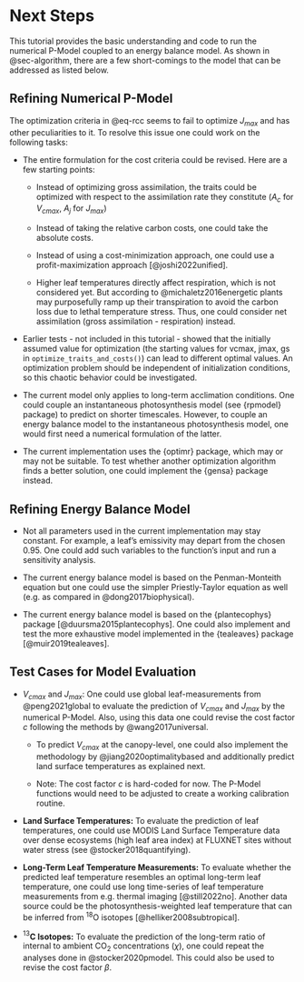 # Next Steps {#sec-next-steps}

This tutorial provides the basic understanding and code to run the numerical P-Model coupled to an energy balance model. As shown in @sec-algorithm, there are a few short-comings to the model that can be addressed as listed below.

## Refining Numerical P-Model

The optimization criteria in @eq-rcc seems to fail to optimize $J_{max}$ and has other peculiarities to it. To resolve this issue one could work on the following tasks:

-   The entire formulation for the cost criteria could be revised. Here are a few starting points:

    -   Instead of optimizing gross assimilation, the traits could be optimized with respect to the assimilation rate they constitute ($A_c$ for $V_{cmax}$, $A_j$ for $J_{max}$)

    -   Instead of taking the relative carbon costs, one could take the absolute costs.

    -   Instead of using a cost-minimization approach, one could use a profit-maximization approach [@joshi2022unified].

    -   Higher leaf temperatures directly affect respiration, which is not considered yet. But according to @michaletz2016energetic plants may purposefully ramp up their transpiration to avoid the carbon loss due to lethal temperature stress. Thus, one could consider net assimilation (gross assimilation - respiration) instead.

-   Earlier tests - not included in this tutorial - showed that the initially assumed value for optimization (the starting values for vcmax, jmax, gs in `optimize_traits_and_costs()`) can lead to different optimal values. An optimization problem should be independent of initialization conditions, so this chaotic behavior could be investigated.

-   The current model only applies to long-term acclimation conditions. One could couple an instantaneous photosynthesis model (see {rpmodel} package) to predict on shorter timescales. However, to couple an energy balance model to the instantaneous photosynthesis model, one would first need a numerical formulation of the latter.

-   The current implementation uses the {optimr} package, which may or may not be suitable. To test whether another optimization algorithm finds a better solution, one could implement the {gensa} package instead.

## Refining Energy Balance Model

-   Not all parameters used in the current implementation may stay constant. For example, a leaf's emissivity may depart from the chosen 0.95. One could add such variables to the function's input and run a sensitivity analysis.

-   The current energy balance model is based on the Penman-Monteith equation but one could use the simpler Priestly-Taylor equation as well (e.g. as compared in @dong2017biophysical).

-   The current energy balance model is based on the {plantecophys} package [@duursma2015plantecophys]. One could also implement and test the more exhaustive model implemented in the {tealeaves} package [@muir2019tealeaves].

## Test Cases for Model Evaluation

-   $V_{cmax}$ and $J_{max}$: One could use global leaf-measurements from @peng2021global to evaluate the prediction of $V_{cmax}$ and $J_{max}$ by the numerical P-Model. Also, using this data one could revise the cost factor $c$ following the methods by @wang2017universal.

    -   To predict $V_{cmax}$ at the canopy-level, one could also implement the methodology by @jiang2020optimalitybased and additionally predict land surface temperatures as explained next.

    -   Note: The cost factor $c$ is hard-coded for now. The P-Model functions would need to be adjusted to create a working calibration routine.

-   **Land Surface Temperatures:** To evaluate the prediction of leaf temperatures, one could use MODIS Land Surface Temperature data over dense ecosystems (high leaf area index) at FLUXNET sites without water stress (see @stocker2018quantifying).

-   **Long-Term Leaf Temperature Measurements:** To evaluate whether the predicted leaf temperature resembles an optimal long-term leaf temperature, one could use long time-series of leaf temperature measurements from e.g. thermal imaging [@still2022no]. Another data source could be the photosynthesis-weighted leaf temperature that can be inferred from $^{18}$O isotopes [@helliker2008subtropical].

-   $^{13}$**C Isotopes:** To evaluate the prediction of the long-term ratio of internal to ambient CO$_2$ concentrations ($\chi$), one could repeat the analyses done in @stocker2020pmodel. This could also be used to revise the cost factor $\beta$.
